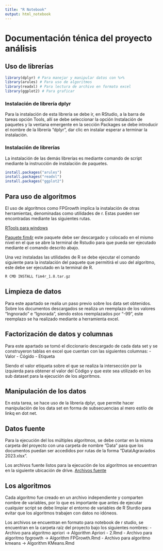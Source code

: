 ```yaml
---
title: "R Notebook"
output: html_notebook
---
```


# Documentación ténica del proyecto análisis


## Uso de librerías
```r
library(dplyr) # Para manejar y manipular datos con %>%
library(arules) # Para uso de algoritmos
library(readxl) # Para lectura de archivo en formato excel
library(ggplot2) # Para graficar
```

### Instalación de librería dplyr
Para la instalación de esta librería se debe ir, en RStudio, a la barra de tareas opción Tools, allí se debe seleccionar la opción Instalación de paquetes y la ventana emergente en la sección Packages se debe introducir el nombre de la librería "dplyr", dar clic en instalar esperar a terminar la instalación.

### Instalación de librerías
La instalación de las demás librerías es mediante comando de script mediante la instrucción de instalación de paquetes.

```r
install.packages("arules")
install.packages("readxl")
install.packages("ggplot2")
```

## Para uso de algoritmos
El uso de algoritmos como FPGrowth implica la instalación de otras herramientas, denominadas como utilidades de r.
Estas pueden ser encontradas mediante las siguientes rutas.

[RTools para windows](https://cran.r-project.org/bin/windows/Rtools/ )

[Paquete fim4r](https://borgelt.net/fim4r.html ) este paquete debe ser descargado y colocado en el mismo nivel en el que se abre la terminal de Rstudio para que pueda ser ejecutado mediante el comando descrito abajo.

Una vez instaladas las utilidades de R se debe ejecutar el comando siguiente para la instalación del paquete que permitirá el uso del algoritmo, este debe ser ejecutado en la terminal de R.

```cmd
R CMD INSTALL fim4r_1.8.tar.gz 
```

## Limpieza de datos
Para este apartado se realia un paso previo sobre los data set obtenidos. Sobre los documentos descargados se realiza un reemplazo de los valores "Ingnorado" e "Ignorada", siendo estos reemplazados por "-99", este reemplazo se ha realizado mediante a herramienta excel. 

## Factorización de datos y columnas
Para este apartado se tomó el diccionario descargado de cada data set y se construyeron tablas en excel que cuentan con las siguientes columnas:
- Valor
- Cógido
- Etiqueta

Siendo el valor etiqueta sobre el que se realiza la intersección por la izquierda para obtener el valor del Código y que este sea utilizado en los sub dataset para la ejecución de los algoritmos.

## Manipulación de los datos
En esta tarea, se hace uso de la librería dplyr, que permite hacer manipulación de los data set en forma de subsecuencias al mero estilo de linkq en dot net.

## Datos fuente
Para la ejecución del los múltiples algoritmos, se debe contar en la misma carpeta del proyecto con una carpeta de nombre "Data" para que los documentos puedan ser accedidos por rutas de la forma "Data\\Agraviados 2023.xlsx". 

Los archivos fuente listos para la ejecución de los algoritmos se encuentran en la siguiente ubicación de drive. [Archivos fuente](https://drive.google.com/drive/folders/1dhubu3eA1Dn4KA6NBshbhe42vZ9RTHfV?usp=sharing)


## Los algoritmos
Cada algoritmo fue creado en un archivo independiente y comparten nombre de variables, por lo que es importante que antes de ejecutar cualquier script se debe limpiar el entorno de variables de R Sturdio para evitar que los algoritmos trabajen con datos no idóneos.

Los archivos se encuentran en formato para notebook de r studio, se encuentran en la carpeta raíz del proyecto bajo los siguientes nombres:
- Archivo para algoritmo apriori -> Algorithm Apriori - 2.Rmd
- Archivo para algoritmo fpgrowth -> Algorithm FPGrowth.Rmd
- Archivo para algoritmo kmeans -> Algorithm KMeans.Rmd